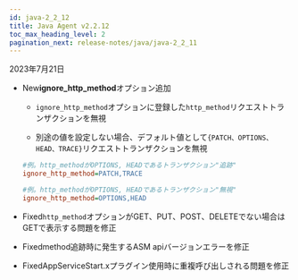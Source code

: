 ```yaml
---
id: java-2_2_12
title: Java Agent v2.2.12
toc_max_heading_level: 2
pagination_next: release-notes/java/java-2_2_11
---
```


2023年7月21日

-   <Status>New</Status><b>ignore_http_method</b>オプション追加

    -   `ignore_http_method`オプションに登録した`http_method`リクエストトランザクションを無視

    -   別途の値を設定しない場合、デフォルト値として`{PATCH、OPTIONS、HEAD、TRACE}`リクエストトランザクションを無視

    ```ini title='whatap.conf'
    #例。http_methodがOPTIONS, HEADであるトランザクション"追跡"
    ignore_http_method=PATCH,TRACE

    #例。http_methodがOPTIONS, HEADであるトランザクション"無視"
    ignore_http_method=OPTIONS,HEAD
    ```

-   <Status>Fixed</Status><code>http_method</code>オプションがGET、PUT、POST、DELETEでない場合はGETで表示する問題を修正

-   <Status>Fixed</Status>method追跡時に発生するASM apiバージョンエラーを修正

-   <Status>Fixed</Status>AppServiceStart.xプラグイン使用時に重複呼び出しされる問題を修正
